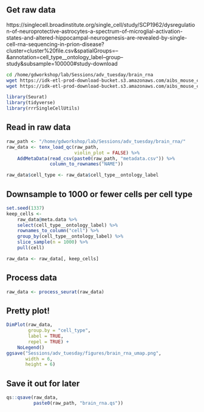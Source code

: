 
## Get raw data

https://singlecell.broadinstitute.org/single_cell/study/SCP1962/dysregulation-of-neuroprotective-astrocytes-a-spectrum-of-microglial-activation-states-and-altered-hippocampal-neurogenesis-are-revealed-by-single-cell-rna-sequencing-in-prion-disease?cluster=cluster%20file.csv&spatialGroups=--&annotation=cell_type__ontology_label--group--study&subsample=100000#study-download

```bash
cd /home/gdworkshop/lab/Sessions/adv_tuesday/brain_rna
wget https://idk-etl-prod-download-bucket.s3.amazonaws.com/aibs_mouse_ctx-hpf_10x/expression_matrix.hdf5
wget https://idk-etl-prod-download-bucket.s3.amazonaws.com/aibs_mouse_ctx-hpf_10x/metadata.csv
```

```r
library(Seurat)
library(tidyverse)
library(rrrSingleCellUtils)
```

## Read in raw data
```r
raw_path <- "/home/gdworkshop/lab/Sessions/adv_tuesday/brain_rna/"
raw_data <- tenx_load_qc(raw_path,
                         violin_plot = FALSE) %>%
    AddMetaData(read_csv(paste0(raw_path, "metadata.csv")) %>%
                column_to_rownames("NAME"))

raw_data$cell_type <- raw_data$cell_type__ontology_label
```

## Downsample to 1000 or fewer cells per cell type
```r
set.seed(1337)
keep_cells <-
    raw_data@meta.data %>%
    select(cell_type__ontology_label) %>%
    rownames_to_column("cell") %>%
    group_by(cell_type__ontology_label) %>%
    slice_sample(n = 1000) %>%
    pull(cell)

raw_data <- raw_data[, keep_cells]
```

## Process data
```r
raw_data <- process_seurat(raw_data)
```

## Pretty plot!
```r
DimPlot(raw_data,
        group.by = "cell_type",
        label = TRUE,
        repel = TRUE) +
    NoLegend()
ggsave("Sessions/adv_tuesday/figures/brain_rna_umap.png",
       width = 6,
       height = 6)
```

## Save it out for later
```r
qs::qsave(raw_data,
          paste0(raw_path, "brain_rna.qs"))
```

